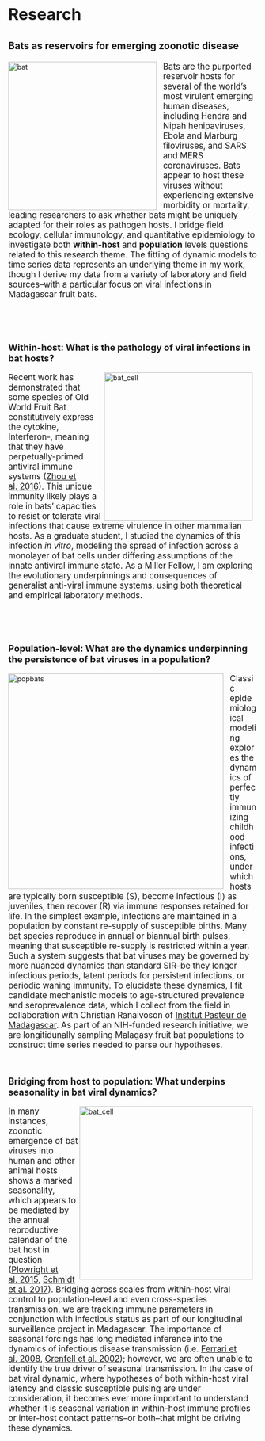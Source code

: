 <br>
<div style="text-align: left; font-size: 2.3em;">
**Research**
</div>

<div style="text-align: left; font-size: 1.4em;">
**Bats as reservoirs for emerging zoonotic disease**
</div>
<img src="flying_bat.png" alt="bat" style="height: 300px; padding-right: 10px;" align="left"><div style="text-align: left; font-size: 1.2em; padding-right=100px">Bats are the purported reservoir hosts for several of the world's most virulent emerging human diseases, including Hendra and Nipah henipaviruses, Ebola and Marburg filoviruses, and SARS and MERS coronaviruses. Bats appear to host these viruses without experiencing extensive morbidity or mortality, leading researchers to ask whether bats might be uniquely adapted for their roles as pathogen hosts. I bridge field ecology, cellular immunology, and quantitative epidemiology to investigate both **within-host** and **population** levels questions related to this research theme. The fitting of dynamic models to time series data represents an underlying theme in my work, though I derive my data from a variety of laboratory and field sources--with a particular focus on viral infections in Madagascar fruit bats. 
</div>
<br>
<br>
<br>
<div style="text-align: left; font-size: 1.3em;">
**Within-host: What is the pathology of viral infections in bat hosts?**
</div>
<img src="bat_cell_model.png" alt="bat_cell" style="height: 300px; padding-right: 10px;" align="right"><div style="text-align: left; font-size: 1.2em; padding-right=100px">Recent work has demonstrated that some species of Old World Fruit Bat constitutively express the cytokine, Interferon-\alpha, meaning that they have perpetually-primed antiviral immune systems ([Zhou et al. 2016](http://www.pnas.org/content/113/10/2696)). This unique immunity likely plays a role in bats' capacities to resist or tolerate viral infections that cause extreme virulence in other mammalian hosts. As a graduate student, I studied the dynamics of this infection *in vitro*, modeling the spread of infection across a monolayer of bat cells under differing assumptions of the innate antiviral immune state. As a Miller Fellow, I am exploring the evolutionary underpinnings and consequences of generalist anti-viral immune systems, using both theoretical and empirical laboratory methods.
</div>
<br>
<br>
<br>
<div style="text-align: left; font-size: 1.3em;">
**Population-level: What are the dynamics underpinning the persistence of bat viruses in a population?**
</div>
<img src="bat_pop.png" alt="popbats" style="width: 435px; padding-right: 10px;" align="left"><div style="text-align: left; font-size: 1.2em; padding-right=100px">Classic epidemiological modeling explores the dynamics of perfectly immunizing childhood infections, under which hosts are typically born susceptible (S), become infectious (I) as juveniles, then recover (R) via immune responses retained for life. In the simplest example, infections are maintained in a population by constant re-supply of susceptible births. Many bat species reproduce in annual or biannual birth pulses, meaning that susceptible re-supply is restricted within a year. Such a system suggests that bat viruses may be governed by more nuanced dynamics than standard SIR--be they longer infectious periods, latent periods for persistent infections, or periodic waning immunity. To elucidate these dynamics, I fit candidate mechanistic models to age-structured prevalence and seroprevalence data, which I collect from the field in collaboration with Christian Ranaivoson of [Institut Pasteur de Madagascar](http://www.pasteur.mg/). As part of an NIH-funded research initiative, we are longitidunally sampling Malagasy fruit bat populations to construct time series needed to parse our hypotheses.
</div>
<br>
<div style="text-align: left; font-size: 1.3em; padding-left=80px">
**Bridging from host to population: What underpins seasonality in bat viral dynamics?**
</div>
<img src="baby_bat.png" alt="bat_cell" style="height: 350px; padding-right: 10px;" align="right"><div style="text-align: left; font-size: 1.2em; padding-right=100px">
In many instances, zoonotic emergence of bat viruses into human and other animal hosts shows a marked seasonality, which appears to be mediated by the annual reproductive calendar of the bat host in question ([Plowright et al. 2015](http://www.ncbi.nlm.nih.gov/pubmed/25392474), [Schmidt et al. 2017](wwwnc.cdc.gov/eid/article/23/3/16-0101_article.htm)). Bridging across scales from within-host viral control to population-level and even cross-species transmission, we are tracking immune parameters in conjunction with infectious status as part of our longitudinal surveillance project in Madagascar. The importance of seasonal forcings has long mediated inference into the dynamics of infectious disease transmission (i.e. [Ferrari et al. 2008](http://www.ncbi.nlm.nih.gov/pubmed/18256664), [Grenfell et al. 2002](http://onlinelibrary.wiley.com/doi/10.1890/0012-9615(2002)072%5B0185:DOMESN%5D2.0.CO;2/full)); however, we are often unable to identify the true driver of seasonal transmission. In the case of bat viral dynamic, where hypotheses of both within-host viral latency and classic susceptible pulsing are under consideration, it becomes ever more important to understand whether it is seasonal variation in within-host immune profiles or inter-host contact patterns--or both--that might be driving these dynamics.
</div>